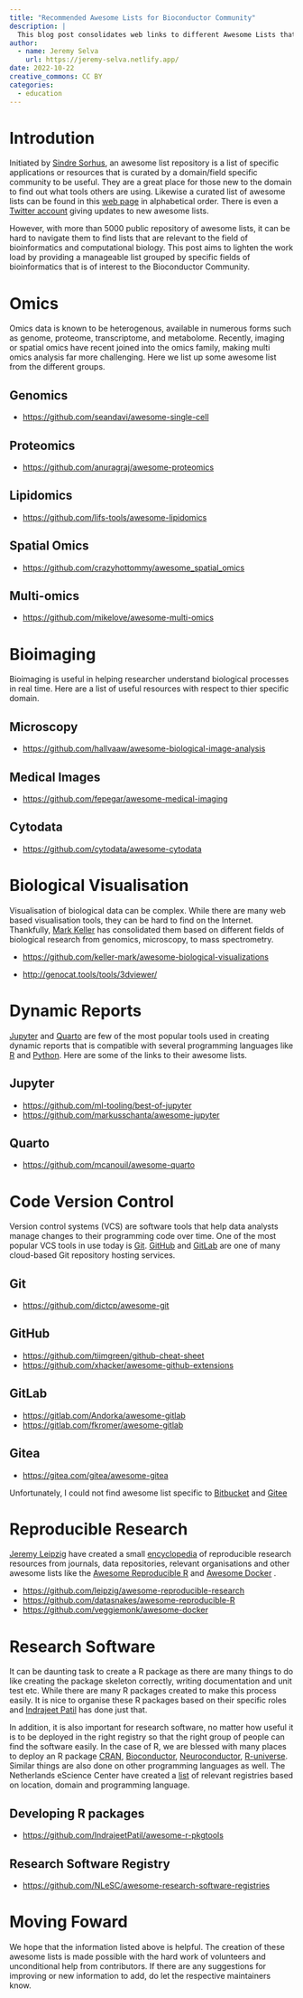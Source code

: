 ```yaml
---
title: "Recommended Awesome Lists for Bioconductor Community"
description: |
  This blog post consolidates web links to different Awesome Lists that may be useful to those just starting up in bioinformatics and those experienced in the field. 
author:
  - name: Jeremy Selva
    url: https://jeremy-selva.netlify.app/
date: 2022-10-22
creative_commons: CC BY
categories:
  - education
---
```


# Introdution

Initiated by [Sindre Sorhus](https://twitter.com/sindresorhus), an awesome list repository is a list of specific applications or resources that is curated by a domain/field specific community to be useful. They are a great place for those new to the domain to find out what tools others are using. Likewise a curated list of awesome lists can be found in this [web page](https://github.com/topics/awesome) in alphabetical order. There is even a [Twitter account](https://twitter.com/awesome__re) giving updates to new awesome lists.

However, with more than 5000 public repository of awesome lists, it can be hard to navigate them to find lists that are relevant to the field of bioinformatics and computational biology. This post aims to lighten the work load by providing a manageable list grouped by specific fields of bioinformatics that is of interest to the Bioconductor Community.

# Omics

Omics data is known to be heterogenous, available in numerous forms such as genome, proteome, transcriptome, and metabolome. Recently, imaging or spatial omics have recent joined into the omics family, making multi omics analysis far more challenging. Here we list up some awesome list from the different groups.

## Genomics

-   <https://github.com/seandavi/awesome-single-cell>

## Proteomics

-   <https://github.com/anuragraj/awesome-proteomics>

## Lipidomics

-   <https://github.com/lifs-tools/awesome-lipidomics>

## Spatial Omics

-   <https://github.com/crazyhottommy/awesome_spatial_omics>

## Multi-omics

-   <https://github.com/mikelove/awesome-multi-omics>

# Bioimaging

Bioimaging is useful in helping researcher understand biological processes in real time. Here are a list of useful resources with respect to thier specific domain.

## Microscopy

-   <https://github.com/hallvaaw/awesome-biological-image-analysis>

## Medical Images

-   <https://github.com/fepegar/awesome-medical-imaging>

## Cytodata

-   <https://github.com/cytodata/awesome-cytodata>

# Biological Visualisation

Visualisation of biological data can be complex. While there are many web based visualisation tools, they can be hard to find on the Internet. Thankfully, [Mark Keller](http://markk.co/#/) has consolidated them based on different fields of biological research from genomics, microscopy, to mass spectrometry.

-   <https://github.com/keller-mark/awesome-biological-visualizations>

-   <http://genocat.tools/tools/3dviewer/>

# Dynamic Reports

[Jupyter](https://jupyter.org/) and [Quarto](https://quarto.org/) are few of the most popular tools used in creating dynamic reports that is compatible with several programming languages like [R](https://www.r-project.org/) and [Python](https://www.python.org/). Here are some of the links to their awesome lists.

## Jupyter

-   <https://github.com/ml-tooling/best-of-jupyter>
-   <https://github.com/markusschanta/awesome-jupyter>

## Quarto

-   <https://github.com/mcanouil/awesome-quarto>

# Code Version Control

Version control systems (VCS) are software tools that help data analysts manage changes to their programming code over time. One of the most popular VCS tools in use today is [Git](https://git-scm.com/). [GitHub](https://github.com/) and [GitLab](https://about.gitlab.com/) are one of many cloud-based Git repository hosting services. 

## Git

-   <https://github.com/dictcp/awesome-git>

## GitHub

-   <https://github.com/tiimgreen/github-cheat-sheet>
-   <https://github.com/xhacker/awesome-github-extensions>

## GitLab

-   <https://gitlab.com/Andorka/awesome-gitlab>
-   <https://gitlab.com/fkromer/awesome-gitlab>

## Gitea

-   <https://gitea.com/gitea/awesome-gitea>

Unfortunately, I could not find awesome list specific to [Bitbucket](https://bitbucket.org/product/) and [Gitee](https://gitee.com/)

# Reproducible Research

[Jeremy Leipzig](https://twitter.com/jermdemo) have created a small [encyclopedia](https://github.com/leipzig/awesome-reproducible-research) of reproducible research resources from journals, data repositories, relevant organisations and other awesome lists like the [Awesome Reproducible R](https://github.com/datasnakes/awesome-reproducible-R) and [Awesome Docker](https://github.com/veggiemonk/awesome-docker) . 

-   <https://github.com/leipzig/awesome-reproducible-research>
-   <https://github.com/datasnakes/awesome-reproducible-R>
-   <https://github.com/veggiemonk/awesome-docker>

# Research Software

It can be daunting task to create a R package as there are many things to do like creating the package skeleton correctly, writing documentation and unit test etc. While there are many R packages created to make this process easily. It is nice to organise these R packages based on their specific roles and [Indrajeet Patil](https://twitter.com/patilindrajeets) has done just that. 

In addition, it is also important for research software, no matter how useful it is to be deployed in the right registry so that the right group of people can find the software easily. In the case of R, we are blessed with many places to deploy an R package [CRAN](https://cran.r-project.org/submit.html), [Bioconductor](https://www.bioconductor.org/), [Neuroconductor](https://neuroconductor.org/), [R-universe](https://ropensci.org/r-universe/). Similar things are also done on other programming languages as well. The Netherlands eScience Center have created a [list](https://github.com/NLeSC/awesome-research-software-registries) of relevant registries based on location, domain and programming language.        

## Developing R packages

-   <https://github.com/IndrajeetPatil/awesome-r-pkgtools>

## Research Software Registry

-   <https://github.com/NLeSC/awesome-research-software-registries>

# Moving Foward

We hope that the information listed above is helpful. The creation of these awesome lists is made possible with the hard work of volunteers and unconditional help from contributors. If there are any suggestions for improving or new information to add, do let the respective maintainers know.

